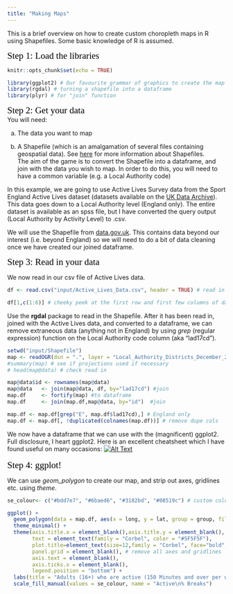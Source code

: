 ```yaml
---
title: "Making Maps"
---
```


This is a brief overview on how to create custom choropleth maps in R using Shapefiles. Some basic knowledge of R is assumed.

<div style="text-align:left"><span style="color:black; font-family:Corbel; font-size:1.5em;">Step 1: Load the libraries</span></div>

```r
knitr::opts_chunk$set(echo = TRUE)
```

```r
library(ggplot2) # Our favourite grammar of graphics to create the map
library(rgdal) # turning a shapefile into a dataframe
library(plyr) # for "join" function
```

<div style="text-align:left"><span style="color:black; font-family:Corbel; font-size:1.5em;">Step 2: Get your data</span></div>

You will need: </p>
a) The data you want to map </p>
b) A Shapefile (which is an amalgamation of several files containing geospatial data). See [here](https://doc.arcgis.com/en/arcgis-online/reference/shapefiles.htm) for more information about Shapefiles.
</br>
The aim of the game is to convert the Shapefile into a dataframe, and join with the data you wish to map. In order to do this, you will need to have a common variable (e.g. a Local Authority code)

In this example, we are going to use Active Lives Survey data from the Sport England Active Lives dataset (datasets available on the [UK Data Archive](https://beta.ukdataservice.ac.uk/datacatalogue/studies/#!?Search=active%20lives%20survey&Page=1&Rows=10&Sort=1&DateFrom=440&DateTo=2019)). This data goes down to a Local Authority level (England only). The entire dataset is available as an spss file, but I have converted the query output (Local Authority by Activity Level) to .csv.</p> 
We will use the Shapefile from [data.gov.uk](https://data.gov.uk/dataset/45a1aaed-503a-4259-bd3e-27ce2ddc7b16/local-authority-districts-december-2016-super-generalised-clipped-boundaries-in-the-uk). This contains data beyond our interest (i.e. beyond England) so we will need to do a bit of data cleaning once we have created our joined dataframe.

<div style="text-align:left"><span style="color:black; font-family:Corbel; font-size:1.5em;">Step 3: Read in your data</span></div>
We now read in our csv file of Active Lives data.
```r
df <- read.csv("input/Active_Lives_Data.csv", header = TRUE) # read in the file and keep the headers

df[1,c(1:6)] # cheeky peek at the first row and first few columns of data to check 

```

Use the **rgdal** package to read in the Shapefile. After it has been read in, joined with the Active Lives data, and converted to a dataframe,  we can remove extraneous data (anything not in England) by using *grep* (regular expression) function on the Local Authority code column (aka "lad17cd").
```r
setwd("input/Shapefile")
map <- readOGR(dsn = ".", layer = "Local_Authority_Districts_December_2017_Super_Generalised_Clipped_Boundaries_in_Great_Britain", verbose = FALSE)
#summary(map) # see if projections used if necessary
# head(map@data) # check read in

map@data$id <- rownames(map@data)
map@data   <- join(map@data, df, by="lad17cd") #join
map.df     <- fortify(map) #to dataframe
map.df     <- join(map.df,map@data, by="id")  #join

map.df <- map.df[grep("E", map.df$lad17cd),] # England only
map.df <- map.df[, !duplicated(colnames(map.df))] # remove dupe cols
```

We now have a dataframe that we can use with the (magnificent) ggplot2. Full disclosure, I heart ggplot2. Here is an excellent cheatsheet which I have found useful on many occasions:
[![Alt Text](Screenshot.png)](https://github.com/rstudio/cheatsheets/blob/master/data-visualization-2.1.pdf)
</br>
</br>
<div style="text-align:left"><span style="color:black; font-family:Corbel; font-size:1.5em;">Step 4: ggplot!</span></div>
We can use *geom_polygon* to create our map, and strip out axes, gridlines etc. using  *theme*.

```r
se_colour<- c("#bdd7e7", "#6baed6", "#3182bd", "#08519c") # custom colours to use in the chart

ggplot() +
  geom_polygon(data = map.df, aes(x = long, y = lat, group = group, fill = Total.Active.breaks))+
  theme_minimal() + 
  theme(axis.title.x = element_blank(),axis.title.y = element_blank(), 
        text = element_text(family = "Corbel", color = "#5F5F5F"), 
        plot.title=element_text(size=12,family = "Corbel", face="bold", hjust = 0.5),
        panel.grid = element_blank(), # remove all axes and gridlines
        axis.text = element_blank(),
        axis.ticks.x = element_blank(),
        legend.position = "bottom") +
  labs(title = "Adults (16+) who are active (150 Minutes and over per week)\n by Local Authority", caption = "Sport England: Active Lives Survey 2017/2018") +
  scale_fill_manual(values = se_colour, name = "Active\n% Breaks")
```


